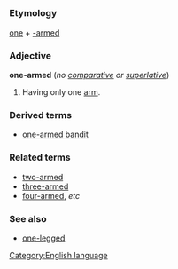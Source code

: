 =={{en}}==
[[Category:English language]]

===Etymology===
[[one]] + [[-armed]]

===Adjective===
'''one-armed''' (''no [[comparative]] or [[superlative]]'')

#Having only one [[arm]].

===Derived terms===
*[[one-armed bandit]]

===Related terms===
*[[two-armed]]
*[[three-armed]]
*[[four-armed]], ''etc''

===See also===
*[[one-legged]]